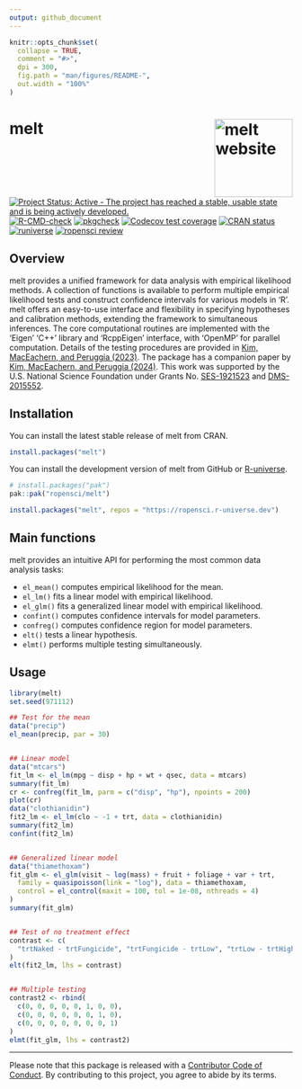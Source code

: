 ```yaml
---
output: github_document
---
```


<!-- README.md is generated from README.Rmd. Please edit that file -->

```r
knitr::opts_chunk$set(
  collapse = TRUE,
  comment = "#>",
  dpi = 300,
  fig.path = "man/figures/README-",
  out.width = "100%"
)
```

# melt <a href="https://docs.ropensci.org/melt/"><img src="man/figures/logo.png" align="right" height="139" alt="melt website" /></a>

<!-- badges: start -->
[![Project Status: Active - The project has reached a stable, usable state and is being actively developed.](https://www.repostatus.org/badges/latest/active.svg)](https://www.repostatus.org/#active)
[![R-CMD-check](https://github.com/ropensci/melt/actions/workflows/R-CMD-check.yaml/badge.svg)](https://github.com/ropensci/melt/actions/workflows/R-CMD-check.yaml)
[![pkgcheck](https://github.com/ropensci/melt/workflows/pkgcheck/badge.svg)](https://github.com/ropensci/melt/actions?query=workflow%3Apkgcheck)
[![Codecov test coverage](https://codecov.io/gh/ropensci/melt/branch/master/graph/badge.svg)](https://app.codecov.io/gh/ropensci/melt?branch=master)
[![CRAN status](https://www.r-pkg.org/badges/version/melt)](https://CRAN.R-project.org/package=melt)
[![runiverse](https://ropensci.r-universe.dev/badges/melt)](http://ropensci.r-universe.dev/ui/#package:melt)
[![ropensci review](https://badges.ropensci.org/550_status.svg)](https://github.com/ropensci/software-review/issues/550)

<!-- badges: end -->

## Overview

melt provides a unified framework for data analysis with empirical likelihood methods.
A collection of functions is available to perform multiple empirical likelihood tests and construct confidence intervals for various models in 'R'.
melt offers an easy-to-use interface and flexibility in specifying hypotheses and calibration methods, extending the framework to simultaneous inferences.
The core computational routines are implemented with the 'Eigen' 'C++' library and 'RcppEigen' interface, with 'OpenMP' for parallel computation. 
Details of the testing procedures are provided in [Kim, MacEachern, and Peruggia (2023)](https://doi.org/10.1080/10485252.2023.2206919). 
The package has a companion paper by [Kim, MacEachern, and Peruggia (2024)](https://doi.org/10.18637/jss.v108.i05).
This work was supported by the U.S. National Science Foundation under Grants No. [SES-1921523](https://www.nsf.gov/awardsearch/showAward?AWD_ID=1921523) and [DMS-2015552](https://www.nsf.gov/awardsearch/showAward?AWD_ID=2015552).


## Installation

You can install the latest stable release of melt from CRAN.

```r
install.packages("melt")
```

You can install the development version of melt from GitHub or [R-universe](http://ropensci.r-universe.dev/ui/#package:melt).

```r
# install.packages("pak")
pak::pak("ropensci/melt")
```

```r
install.packages("melt", repos = "https://ropensci.r-universe.dev")
```


## Main functions

melt provides an intuitive API for performing the most common data analysis tasks:

* `el_mean()` computes empirical likelihood for the mean.
* `el_lm()` fits a linear model with empirical likelihood.
* `el_glm()` fits a generalized linear model with empirical likelihood.
* `confint()` computes confidence intervals for model parameters.
* `confreg()` computes confidence region for model parameters.
* `elt()` tests a linear hypothesis.
* `elmt()` performs multiple testing simultaneously.


## Usage
```r
library(melt)
set.seed(971112)

## Test for the mean
data("precip")
el_mean(precip, par = 30)


## Linear model
data("mtcars")
fit_lm <- el_lm(mpg ~ disp + hp + wt + qsec, data = mtcars)
summary(fit_lm)
cr <- confreg(fit_lm, parm = c("disp", "hp"), npoints = 200)
plot(cr)
data("clothianidin")
fit2_lm <- el_lm(clo ~ -1 + trt, data = clothianidin)
summary(fit2_lm)
confint(fit2_lm)


## Generalized linear model
data("thiamethoxam")
fit_glm <- el_glm(visit ~ log(mass) + fruit + foliage + var + trt,
  family = quasipoisson(link = "log"), data = thiamethoxam,
  control = el_control(maxit = 100, tol = 1e-08, nthreads = 4)
)
summary(fit_glm)


## Test of no treatment effect
contrast <- c(
  "trtNaked - trtFungicide", "trtFungicide - trtLow", "trtLow - trtHigh"
)
elt(fit2_lm, lhs = contrast)


## Multiple testing
contrast2 <- rbind(
  c(0, 0, 0, 0, 0, 1, 0, 0),
  c(0, 0, 0, 0, 0, 0, 1, 0),
  c(0, 0, 0, 0, 0, 0, 0, 1)
)
elmt(fit_glm, lhs = contrast2)
```

---
Please note that this package is released with a [Contributor Code of Conduct](https://ropensci.org/code-of-conduct/). By contributing to this project, you agree to abide by its terms.
